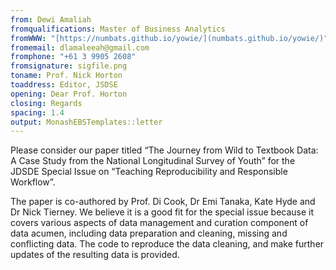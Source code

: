 ```yaml
---
from: Dewi Amaliah
fromqualifications: Master of Business Analytics
fromWWW: "[https://numbats.github.io/yowie/](numbats.github.io/yowie/)"
fromemail: dlamaleeah@gmail.com
fromphone: "+61 3 9905 2608"
fromsignature: sigfile.png
toname: Prof. Nick Horton
toaddress: Editor, JSDSE 
opening: Dear Prof. Horton
closing: Regards
spacing: 1.4
output: MonashEBSTemplates::letter
---
```


Please consider our paper titled "The Journey from Wild to Textbook Data: A Case Study from the National Longitudinal Survey of Youth" for the JDSDE Special Issue on "Teaching Reproducibility and Responsible Workflow". 

The paper is co-authored by Prof. Di Cook, Dr Emi Tanaka, Kate Hyde and Dr Nick Tierney. We believe it is a good fit for the special issue because it covers various aspects of data management and curation component of data acumen, including data preparation and cleaning, missing and conflicting data. The code to reproduce the data cleaning, and make further updates of the resulting data is provided. 
